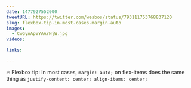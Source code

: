 ```yaml
---
date: 1477927552000
tweetURL: https://twitter.com/wesbos/status/793111753768837120
slug: flexbox-tip-in-most-cases-margin-auto
images:
  - CwGynApVYAArNjW.jpg
videos:

links:

---
```

🔥 Flexbox tip: In most cases, `margin: auto;` on flex-items does the same thing as `justify-content: center; align-items: center;`
